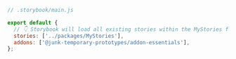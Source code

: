 ```js
// .storybook/main.js

export default {
  // 👇 Storybook will load all existing stories within the MyStories folder
  stories: ['../packages/MyStories'],
  addons: ['@junk-temporary-prototypes/addon-essentials'],
};
```
